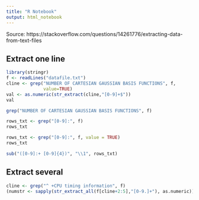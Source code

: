 ```yaml
---
title: "R Notebook"
output: html_notebook
---
```


Source: https://stackoverflow.com/questions/14261776/extracting-data-from-text-files

## Extract one line

```r
library(stringr)
f <- readLines("datafile.txt")
cline <- grep("NUMBER OF CARTESIAN GAUSSIAN BASIS FUNCTIONS", f,
              value=TRUE)
val <- as.numeric(str_extract(cline,"[0-9]+$"))
val
```

```r
grep("NUMBER OF CARTESIAN GAUSSIAN BASIS FUNCTIONS", f)
```

```r
rows_txt <- grep("[0-9]:", f)
rows_txt
```

```r
rows_txt <- grep("[0-9]:", f, value = TRUE)
rows_txt
```

```r
sub("([0-9]:+ [0-9]{4})", "\\1", rows_txt)
```



## Extract several

```r
cline <- grep("^ +CPU timing information", f)
(numstr <- sapply(str_extract_all(f[cline+2:5],"[0-9.]+"), as.numeric))
```

